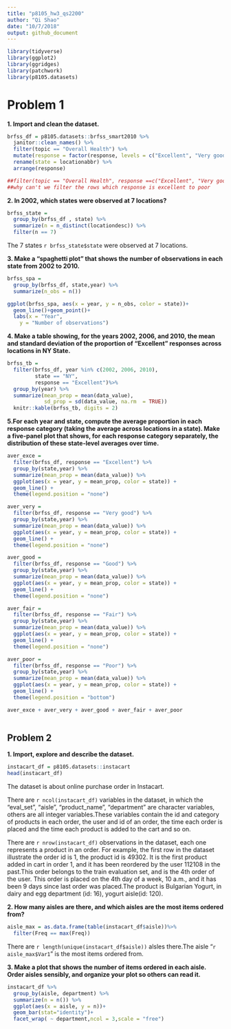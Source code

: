 ```yaml
---
title: "p8105_hw3_qs2200"
author: "Qi Shao"
date: "10/7/2018"
output: github_document
---
```


```r
library(tidyverse)
library(ggplot2)
library(ggridges)
library(patchwork)
library(p8105.datasets)
```

# Problem 1

**1. Import and clean the dataset.**
```r
brfss_df = p8105.datasets::brfss_smart2010 %>%
  janitor::clean_names() %>%
  filter(topic == "Overall Health") %>%
  mutate(response = factor(response, levels = c("Excellent", "Very good", "Good","Fair", "Poor")))%>%
  rename(state = locationabbr) %>%
  arrange(response) 

##filter(topic == "Overall Health", response ==c("Excellent", "Very good", "Good","Fair", "Poor"))
##why can't we filter the rows which response is excellent to poor
```
**2. In 2002, which states were observed at 7 locations?**
```r
brfss_state = 
  group_by(brfss_df , state) %>%
  summarize(n = n_distinct(locationdesc)) %>%
  filter(n == 7)
```

The 7 states `r brfss_state$state` were observed at 7 locations.

**3. Make a “spaghetti plot” that shows the number of observations in each state from 2002 to 2010.**
```r

brfss_spa =
  group_by(brfss_df, state,year) %>%
  summarize(n_obs = n())

ggplot(brfss_spa, aes(x = year, y = n_obs, color = state))+
  geom_line()+geom_point()+
  labs(x = "Year",
    y = "Number of observations")

```
**4. Make a table showing, for the years 2002, 2006, and 2010, the mean and standard deviation of the proportion of “Excellent” responses across locations in NY State.**

```r

brfss_tb =
  filter(brfss_df, year %in% c(2002, 2006, 2010),
         state == "NY",
         response == "Excellent")%>%
  group_by(year) %>%
  summarize(mean_prop = mean(data_value), 
            sd_prop = sd(data_value, na.rm  = TRUE))
  knitr::kable(brfss_tb, digits = 2)

```


**5.For each year and state, compute the average proportion in each response category (taking the average across locations in a state). Make a five-panel plot that shows, for each response category separately, the distribution of these state-level averages over time.**

```r
aver_exce = 
  filter(brfss_df, response == "Excellent") %>%
  group_by(state,year) %>%
  summarize(mean_prop = mean(data_value)) %>%
  ggplot(aes(x = year, y = mean_prop, color = state)) +
  geom_line() +
  theme(legend.position = "none")

aver_very = 
  filter(brfss_df, response == "Very good") %>%
  group_by(state,year) %>%
  summarize(mean_prop = mean(data_value)) %>%
  ggplot(aes(x = year, y = mean_prop, color = state)) +
  geom_line() +
  theme(legend.position = "none")

aver_good = 
  filter(brfss_df, response == "Good") %>%
  group_by(state,year) %>%
  summarize(mean_prop = mean(data_value)) %>%
  ggplot(aes(x = year, y = mean_prop, color = state)) +
  geom_line() +
  theme(legend.position = "none")

aver_fair = 
  filter(brfss_df, response == "Fair") %>%
  group_by(state,year) %>%
  summarize(mean_prop = mean(data_value)) %>%
  ggplot(aes(x = year, y = mean_prop, color = state)) +
  geom_line() +
  theme(legend.position = "none")

aver_poor = 
  filter(brfss_df, response == "Poor") %>%
  group_by(state,year) %>%
  summarize(mean_prop = mean(data_value)) %>%
  ggplot(aes(x = year, y = mean_prop, color = state)) +
  geom_line() +
  theme(legend.position = "bottom")

aver_exce + aver_very + aver_good + aver_fair + aver_poor
  
```


## Problem 2 

**1. Import, explore and describe the dataset.**
```r
instacart_df = p8105.datasets::instacart 
head(instacart_df)
```

The dataset is about online purchase order in Instacart. 

There are `r ncol(instacart_df)` variables in the dataset, in which the "eval_set", "aisle", "product_name", "department" are character variables, others are all integer variables.These variables contain the id and category of products in each order, the user and id of an order, the time each order is placed and the time each product is added to the cart and so on.

There are `r nrow(instacart_df)` observations in the dataset, each one represents a product in an order. For example, the first row in the dataset illustrate the order id is 1, the product id is 49302. It is the first product added in cart in order 1, and it has been reordered by the user 112108 in the past.This order belongs to the train evaluation set, and is the 4th order of the user. This order is placed on the 4th day of a week, 10 a.m., and it has been 9 days since last order was placed.The product is Bulgarian Yogurt, in dairy and egg department (id: 16), yogurt aisle(id: 120).

**2. How many aisles are there, and which aisles are the most items ordered from?**
```r
aisle_max = as.data.frame(table(instacart_df$aisle))%>%
  filter(Freq == max(Freq)) 
```

There are `r length(unique(instacart_df$aisle))` alsles there.The aisle "`r aisle_max$Var1`" is the most items ordered from.

**3. Make a plot that shows the number of items ordered in each aisle. Order aisles sensibly, and organize your plot so others can read it.**
```r
instacart_df %>%
  group_by(aisle, department) %>%
  summarize(n = n()) %>%
  ggplot(aes(x = aisle, y = n))+
  geom_bar(stat="identity")+
  facet_wrap( ~ department,ncol = 3,scale = "free")

```
